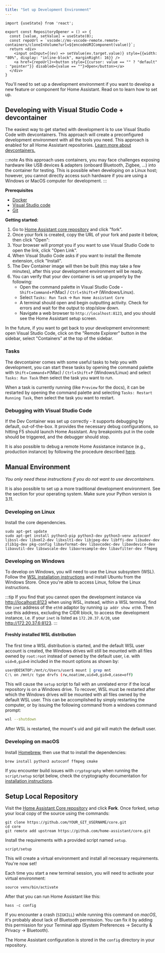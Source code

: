 ```yaml
---
title: "Set up Development Environment"
---
```


```mdx-code-block
import {useState} from 'react';

export const RepositoryOpener = () => {
  const [value, setValue] = useState(0);
  const repoUrl = `vscode://ms-vscode-remote.remote-containers/cloneInVolume?url=${encodeURIComponent(value)}`;
  return <div>
    <input onInput={(ev) => setValue(ev.target.value)} style={{width: "80%", display: "inline-block", marginRight: 16}} />
    <a href={repoUrl}><button style={{cursor: value == "" ? "default" : "pointer"}} disabled={value == ""}>Open</button></a>
  </div>
}
```

You'll need to set up a development environment if you want to develop a new feature or component for Home Assistant. Read on to learn how to set up.

## Developing with Visual Studio Code + devcontainer

The easiest way to get started with development is to use Visual Studio Code with devcontainers. This approach will create a preconfigured development environment with all the tools you need. This approach is enabled for all Home Assistant repositories. [Learn more about devcontainers.](https://code.visualstudio.com/docs/devcontainers/containers)

:::note
As this approach uses containers, you may face challenges exposing hardware like USB devices & adapters (onboard Bluetooth, Zigbee, ...) into the container for testing. This is possible when developing on a Linux host; however, you cannot directly access such hardware if you are using a Windows or MacOS computer for development.
:::

**Prerequisites**

- [Docker](https://docs.docker.com/get-docker/)
- [Visual Studio code](https://code.visualstudio.com/)
- [Git](https://git-scm.com/)

**Getting started:**

1. Go to [Home Assistant core repository](https://github.com/home-assistant/core) and click "fork".
2. Once your fork is created, copy the URL of your fork and paste it below, then click "Open":
   <RepositoryOpener />
3. Your browser will prompt you if you want to use Visual Studio Code to open the link, click "Open Link".
4. When Visual Studio Code asks if you want to install the Remote extension, click "Install".
5. The Dev Container image will then be built (this may take a few minutes), after this your development environment will be ready.
6. You can verify that your dev container is set up properly by the following:
    * Open the command palette in Visual Studio Code - `Shift`+`Command`+`P`(Mac) / `Ctrl`+`Shift`+`P` (Windows/Linux).
    * Select `Tasks: Run Task` -> `Run Home Assistant Core`
    * A terminal should open and begin outputting activity. Check for errors and wait for the output to stop/slow down.
    * Navigate a web browser to `http://localhost:8123`, and you should see the Home Assistant setup screen.

In the future, if you want to get back to your development environment: open Visual Studio Code, click on the "Remote Explorer" button in the sidebar, select "Containers" at the top of the sidebar.

### Tasks

The devcontainer comes with some useful tasks to help you with development, you can start these tasks by opening the command palette with `Shift`+`Command`+`P`(Mac) / `Ctrl`+`Shift`+`P` (Windows/Linux) and select `Tasks: Run Task` then select the task you want to run.

When a task is currently running (like `Preview` for the docs), it can be restarted by opening the command palette and selecting `Tasks: Restart Running Task`, then select the task you want to restart.

### Debugging with Visual Studio Code

If the Dev Container was set up correctly - it supports debugging by default, out-of-the-box. It provides the necessary debug configurations, so hitting F5 should launch Home Assistant. Any breakpoints put in the code should be triggered, and the debugger should stop. 

It is also possible to debug a remote Home Assistance instance (e.g., production instance) by following the procedure described [here](https://www.home-assistant.io/integrations/debugpy/).

## Manual Environment

_You only need these instructions if you do not want to use devcontainers._

It is also possible to set up a more traditional development environment. See the section for your operating system. Make sure your Python version is 3.11.

### Developing on Linux

Install the core dependencies.

```shell
sudo apt-get update
sudo apt-get install python3-pip python3-dev python3-venv autoconf libssl-dev libxml2-dev libxslt1-dev libjpeg-dev libffi-dev libudev-dev zlib1g-dev pkg-config libavformat-dev libavcodec-dev libavdevice-dev libavutil-dev libswscale-dev libavresample-dev libavfilter-dev ffmpeg
```

### Developing on Windows

To develop on Windows, you will need to use the Linux subsystem (WSL). Follow the [WSL installation instructions](https://learn.microsoft.com/windows/wsl/install) and install Ubuntu from the Windows Store. Once you're able to access Linux, follow the Linux instructions.

:::tip
If you find that you cannot open the development instance via <http://localhost:8123> when using WSL, instead, within a WSL terminal, find the `inet` address of the `eth0` adaptor by running `ip addr show eth0`. Then use this address, excluding the CIDR block, to access the development instance, i.e. if your `inet` is listed as `172.20.37.6/20`, use <http://172.20.37.6:8123>.
:::

#### Freshly installed WSL distribution

The first time a WSL distribution is started, and the default WSL user account is created, the Windows drives will still be mounted with all files owned by `root:root` instead of owned by the default user, i.e. with `uid=0,gid=0` included in the mount options as shown by:

```bash
user@DESKTOP:/mnt/c/Users/user$ mount | grep mnt
C:\ on /mnt/c type drvfs (rw,noatime,uid=0,gid=0,case=off)
```

This will cause the `setup` script to fail with an unrelated error if the local repository is on a Windows drive. To recover, WSL must be restarted after which the Windows drives will be mounted with all files owned by the default WSL user. This can be accomplished by simply restarting the computer, or by issuing the following command from a windows command prompt:

```bash
wsl --shutdown
```

After WSL is restarted, the mount's uid and gid will match the default user.

### Developing on macOS

Install [Homebrew](https://brew.sh/), then use that to install the dependencies:

```shell
brew install python3 autoconf ffmpeg cmake
```

If you encounter build issues with `cryptography` when running the `script/setup` script below, check the cryptography documentation for [installation instructions](https://cryptography.io/en/latest/installation/#building-cryptography-on-macos).

## Setup Local Repository

Visit the [Home Assistant Core repository](https://github.com/home-assistant/core) and click **Fork**.
Once forked, setup your local copy of the source using the commands:

```shell
git clone https://github.com/YOUR_GIT_USERNAME/core.git
cd core
git remote add upstream https://github.com/home-assistant/core.git
```

Install the requirements with a provided script named `setup`.

```shell
script/setup
```

This will create a virtual environment and install all necessary requirements. You're now set!

Each time you start a new terminal session, you will need to activate your virtual environment:

```shell
source venv/bin/activate
```

After that you can run Home Assistant like this:

```shell
hass -c config
```

If you encounter a crash (`SIGKILL`) while running this command on *macOS*, it's probably about lack of Bluetooth permission. You can fix it by adding this permission for your Terminal app (System Preferences -> Security & Privacy -> Bluetooth).

The Home Assistant configuration is stored in the `config` directory in your repository.
